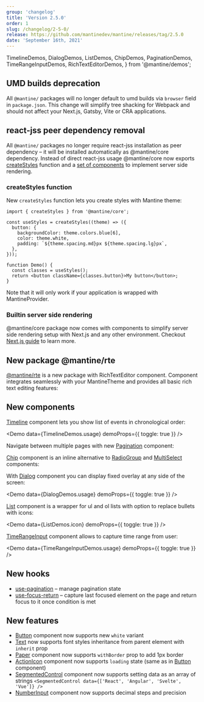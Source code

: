 ```yaml
---
group: 'changelog'
title: 'Version 2.5.0'
order: 1
slug: /changelog/2-5-0/
release: https://github.com/mantinedev/mantine/releases/tag/2.5.0
date: 'September 16th, 2021'
---
```


  TimelineDemos,
  DialogDemos,
  ListDemos,
  ChipDemos,
  PaginationDemos,
  TimeRangeInputDemos,
  RichTextEditorDemos,
} from '@mantine/demos';

## UMD builds deprecation

All `@mantine/` packages will no longer default to umd builds via `browser` field in `package.json`.
This change will simplify tree shacking for Webpack and should not affect your Next.js, Gatsby, Vite or CRA applications.

## react-jss peer dependency removal

All `@mantine/` packages no longer require react-jss installation as peer dependency – it will be installed automatically as @mantine/core dependency.
Instead of direct react-jss usage @mantine/core now exports [createStyles](https://mantine.dev/theming/react-jss/) function
and a [set of components](https://mantine.dev/theming/next/) to implement server side rendering.

### createStyles function

New `createStyles` function lets you create styles with Mantine theme:

```tsx
import { createStyles } from '@mantine/core';

const useStyles = createStyles((theme) => ({
  button: {
    backgroundColor: theme.colors.blue[6],
    color: theme.white,
    padding: `${theme.spacing.md}px ${theme.spacing.lg}px`,
  },
}));

function Demo() {
  const classes = useStyles();
  return <button className={classes.button}>My button</button>;
}
```

Note that it will only work if your application is wrapped with MantineProvider.

### Builtin server side rendering

@mantine/core package now comes with components to simplify server side rendering setup with Next.js and any other environment.
Checkout [Next.js guide](https://mantine.dev/theming/next/) to learn more.

## New package @mantine/rte

[@mantine/rte](https://mantine.dev/others/rte/) is a new package with RichTextEditor component.
Component integrates seamlessly with your MantineTheme and provides all basic rich text editing features:

<Demo data={RichTextEditorDemos.usage} />

## New components

[Timeline](https://mantine.dev/core/timeline/) component lets you show list of events in chronological order:

<Demo data={TimelineDemos.usage} demoProps={{ toggle: true }} />

Navigate between multiple pages with new [Pagination](https://mantine.dev/core/pagination/) component:

<Demo data={PaginationDemos.configurator} />

[Chip](https://mantine.dev/core/chip/) component is an inline alternative to [RadioGroup](https://mantine.dev/core/radio/) and [MultiSelect](https://mantine.dev/core/multi-select/) components:

<Demo data={ChipDemos.configurator} />

With [Dialog](https://mantine.dev/core/dialog/) component you can display fixed overlay at any side of the screen:

<Demo data={DialogDemos.usage} demoProps={{ toggle: true }} />

[List](https://mantine.dev/core/list/) component is a wrapper for ul and ol lists with option to replace bullets with icons:

<Demo data={ListDemos.icon} demoProps={{ toggle: true }} />

[TimeRangeInput](https://mantine.dev/dates/time-input/) component allows to capture time range from user:

<Demo data={TimeRangeInputDemos.usage} demoProps={{ toggle: true }} />

## New hooks

- [use-pagination](https://mantine.dev/hooks/use-pagination/) – manage pagination state
- [use-focus-return](https://mantine.dev/hooks/use-focus-return/) – capture last focused element on the page and return focus to it once condition is met

## New features

- [Button](https://mantine.dev/core/button/#white-variant) component now supports new `white` variant
- [Text](https://mantine.dev/core/text/#inherit-styles) now supports font styles inheritance from parent element with `inherit` prop
- [Paper](https://mantine.dev/core/paper/) component now supports `withBorder` prop to add 1px border
- [ActionIcon](https://mantine.dev/core/action-icon/) component now supports `loading` state (same as in [Button](https://mantine.dev/core/button/) component)
- [SegmentedControl](https://mantine.dev/core/segmented-control/) component now supports setting data as an array of strings `<SegmentedControl data={['React', 'Angular', 'Svelte', 'Vue']} />`
- [NumberInput](https://mantine.dev/core/number-input/#decimal-steps) component now supports decimal steps and precision
